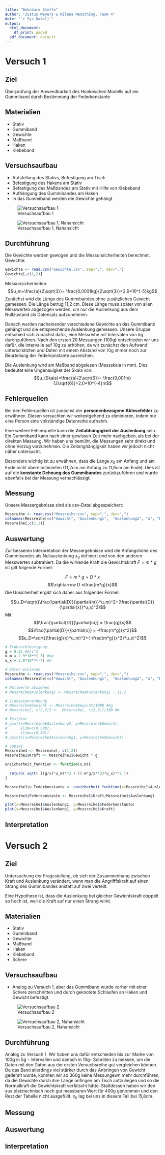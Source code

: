 ```yaml
---
title: "Dehnbare Stoffe"
author: "Justus Weyers & Milena Mensching, Team 4"
date: "`r Sys.Date()`"
output:
  html_document:
    df_print: paged
  pdf_document: default
---
```

# Versuch 1

## Ziel

Überprüfung der Anwendbarkeit des Hookeschen Modells auf ein Gummiband durch Bestimmung der Federkonstante


## Materialien

* Stativ 
* Gummiband
* Gewichte
* Maßband
* Haken
* Klebeband

## Versuchsaufbau

* Aufstellung des Stativs, Befestigung am Tisch
* Befestigung des Hakens am Stativ
* Befestigung des Maßbandes am Stativ mit Hilfe von Klebeband
* Aufhängung des Gummibandes am Haken
* In das Gummiband werden die Gewichte gehängt

![Versuchsaufbau 1](C:/Users/milen/Documents/Studium/Physikpraktikum WiSe22,23/Laborbuch-im-Physikpraktikum/Laborbuch/Dehnbare Stoffe/Bilder/Versuch 1, Bild 2.jpeg)

![Versuchsaufbau 1, Nahansicht](C:/Users/milen/Documents/Studium/Physikpraktikum WiSe22,23/Laborbuch-im-Physikpraktikum/Laborbuch/Dehnbare Stoffe/Bilder/Versuch 1, Bild 1.jpeg)


## Durchführung

Die Gewichte werden gewogen und die Messunsicherheiten berechnet.
Gewichte:
```r
Gewichte <- read.csv("Gewichte.csv", sep=";", dec=",")
Gewichte[,c(1,2)]
```

Messunsicherheiten: 
$$u_m=\frac{a}{2\sqrt{3}}= \frac{0,0001kg}{2\sqrt{3}}=2,9*10^{-5}kg$$
Zunächst wird die Länge des Gummibandes ohne zusätzliches Gewicht gemessen. Die Länge betrug 11,2 cm. Diese Länge muss später von allen Messwerten abgezogen werden, um nur die Auslenkung aus dem Nullzustand als Datensatz aufzunehmen.

Danach werden nacheinander verschiedene Gewichte an das Gummiband gehängt und die entsprechende Auslenkung gemessen. Unsere Gruppe entschied sich zunächst dafür, eine Messreihe mit Intervalen von 5g durchzuführen. Nach den ersten 20 Messungen (100g) entschieden wir uns dafür, die Intervalle auf 10g zu erhöhen, da wir zunächst den Aufwand unterschätzten und Daten mit einem Abstand von 10g immer noch zur Beurteilung der Federkonstante ausreichen.

Die Auslenkung wird am Maßband abgelesen (Messskala in mm). Dies bedeutet eine Ungenauigket der Skala von:
$$u_{Skala}=\frac{a}{2\sqrt{6}}= \frac{0,001m}{2\sqrt{6}}=2,0*10^{-4}m$$

## Fehlerquellen
Bei den Fehlerquellen ist zunächst der **personenbezogene Ablesefehler** zu erwähnen. Diesen versuchten wir weitestgehend zu eliminieren, indem nur eine Person eine vollständige Datenreihe aufnahm.\

Eine weitere Fehlerquelle kann die **Zeitabhängigkeit der Auslenkung** sein. Ein Gummiband kann nach einer gewissen Zeit mehr nachgeben, als bei der direkten Messung. Wir haben uns bemüht, die Messungen sehr direkt und ohne Verzug vorzunehmen. Die Zeitanghängigkeit haben wir jedoch nicht näher untersucht.\

Besonders wichtig ist zu erwähnen, dass die Länge $x_0$ am Anfang und am Ende nicht übereinstimmten (11,2cm am Anfang zu 11,6cm am Ende). Dies ist auf die **konstante Dehnung des Gummibandes** zurückzuführen und wurde ebenfalls bei der Messung vernachlässigt.


## Messung
Unsere Messergebnisse sind als csv-Datei abgespeichert:

```r
Messreihe <- read.csv("Messreihe.csv", sep=";", dec=",")
colnames(Messreihe)=c("Gewicht", "Auslenkung1",  "Auslenkung2", "a", "b")
Messreihe[,c(1,2)]
```



## Auswertung
Zur besseren Interpretation der Messergebnisse wird die Anfangshöhe des Gummibandes als Nullauslenkung $x_0$ definiert und von den anderen Messwerten subtrahiert. 
Da die wirkende Kraft die Gewichtskraft $F=m*g$ ist gilt folgende Formel:

$$F = m * g = D*x$$
$$\rightarrow D =\frac{m*g}{x}$$
Die Unsicherheit ergibt sich daher aus folgender Formel:

$$u_D=\sqrt{(\frac{\partial{D}}{\partial{m}}*u_m)^2+(\frac{\partial{D}}{\partial{x}}*u_x)^2}$$
Mit:
$$\frac{\partial{D}}{\partial{m}} = \frac{g}{x}$$
$$\frac{\partial{D}}{\partial{x}} = -\frac{m*g}{x^2}$$
$$u_D=\sqrt{(\frac{g}{x}*u_m)^2+(-\frac{m*g}{x^2}*u_x)^2}$$


```r
# Erdbeschleunigung
g = 9.81 #m/s^2
u_m = 2.9*10**(-5) #kg
u_x = 2.0*10**(-4) #m

# Daten einlesen
Messreihe <- read.csv("Messreihe.csv", sep=";", dec=",")
colnames(Messreihe)=c("Gewicht", "Auslenkung1",  "Auslenkung2", "a", "b")

# Nullwerte abziehen
# Messreihe$Auslenkung1 <- Messreihe$Auslenkung1 - 11.2

# Einheitenrechnung
# Messreihe$Gewicht <- Messreihe$Gewicht/1000 #kg
# Messreihe[, c(2,3)] <-  Messreihe[, c(2,3)]/100 #m

# Testplot
# plot(x=Messreihe$Auslenkung2, y=Messreihe$Gewicht, 
#      ylim=c(0,500),
#      xlim=c(0,50))
# points(x=Messreihe$Auslenkung1, y=Messreihe$Gewicht)

# Subset
Messreihe1 <- Messreihe[, c(1,2)]
Messreihe1$Kraft <- Messreihe1$Gewicht * g

unsicherheit_funktion <- function(x,m){
 
  return( sqrt( ((g/x)*u_m)**2 + ((-m*g/x**2)*u_x)**2 ))
}

Messreihe1$u_Federkonstante <- unsicherheit_funktion(x=Messreihe1$Auslenkung1,m=Messreihe1$Gewicht)

Messreihe1$Federkonstante <- Messreihe1$Kraft/Messreihe1$Auslenkung1

plot(x=Messreihe1$Auslenkung1, y=Messreihe1$Federkonstante)
plot(x=Messreihe1$Auslenkung1, y=Messreihe1$Kraft)
```

## Interpretation


# Versuch 2

## Ziel

Untersuchung der Fragestellung, ob sich der Zusammenhang zwischen Kraft und Auslenkung verändert, wenn man die Angrifffskraft auf einen Strang des Gummibandes anstatt auf zwei verteilt.

Eine Hypothese ist, dass die Auslenkung bei gleicher Gewichtskraft doppelt so hoch ist, weil die Kraft auf nur einen Strang wirkt.


## Materialien 

* Stativ 
* Gummiband
* Gewichte
* Maßband
* Haken
* Klebeband
* Schere

## Versuchsaufbau

* Analog zu Versuch 1, aber das Gummiband wurde vorher mit einer Schere zerschnitten und durch geknotete Schlaufen an Haken und Gewicht befestigt.

![Versuchsaufbau 2](C:/Users/milen/Documents/Studium/Physikpraktikum WiSe22,23/Laborbuch-im-Physikpraktikum/Laborbuch/Dehnbare Stoffe/Bilder/Versuch 2, Bild 2.jpeg)

![Versuchsaufbau 2, Nahansicht](C:/Users/milen/Documents/Studium/Physikpraktikum WiSe22,23/Laborbuch-im-Physikpraktikum/Laborbuch/Dehnbare Stoffe/Bilder/Versuch 2, Bild 1.jpeg)

## Durchführung

Analog zu Versuch 1. Wir haben uns dafür entschieden bis zur Marke von 100g in 5g - Intervallen und danach in 10g- Schriiten zu messen, um die Daten mit den Daten aus der ersten Versuchsreihe gut vergleichen können. Da das Band allerdings viel stärker durch das Anbringen von Gewicht gedehnt wurde, konnten wir ab 360g keine Messungewn mehr durchführen, da die Gewichte durch ihre Länge anfingen am Tisch aufzuliegen und so die Normalkraft die Gewichtskraft verfälscht hätte. Stattdessen haben wir den aus platztechnisch noch gut messbaren Wert für 400g genommen und den Rest der Tabelle nicht ausgefüllt.
$x_0$ lag bei uns in diesem Fall bei 15,8cm.

## Messung

## Auswertung

## Interpretation

